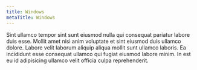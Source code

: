 ```yaml
---
title: Windows
metaTitle: Windows
---
```


Sint ullamco tempor sint sunt eiusmod nulla qui consequat pariatur labore duis esse. Mollit amet nisi anim voluptate et sint eiusmod duis ullamco dolore. Labore velit laborum aliquip aliqua mollit sunt ullamco laboris. Ea incididunt esse consequat ullamco qui fugiat eiusmod labore minim. In est eu id adipisicing ullamco velit officia culpa reprehenderit.